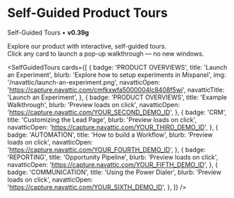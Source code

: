 
# Self-Guided Product Tours

Self-Guided Tours • **v0.39g**

Explore our product with interactive, self-guided tours.  
Click any card to launch a pop-up walkthrough — no new windows.

<SelfGuidedTours
  cards={[
    {
      badge: 'PRODUCT OVERVIEWS',
      title: 'Launch an Experiment',
      blurb: 'Explore how to setup experiments in Mixpanel',
      img: '/navattic/launch-an-experiment.png',
      navatticOpen: 'https://capture.navattic.com/cmfkxwfa5000004lc8408f5wi',
      navatticTitle: 'Launch an Experiment',
    },
    {
      badge: 'PRODUCT OVERVIEWS',
      title: 'Example Walkthrough',
      blurb: 'Preview loads on click',
      navatticOpen: 'https://capture.navattic.com/YOUR_SECOND_DEMO_ID',
    },
    {
      badge: 'CRM',
      title: 'Customizing the Lead Page',
      blurb: 'Preview loads on click',
      navatticOpen: 'https://capture.navattic.com/YOUR_THIRD_DEMO_ID',
    },
    {
      badge: 'AUTOMATION',
      title: 'How to build a Workflow',
      blurb: 'Preview loads on click',
      navatticOpen: 'https://capture.navattic.com/YOUR_FOURTH_DEMO_ID',
    },
    {
      badge: 'REPORTING',
      title: 'Opportunity Pipeline',
      blurb: 'Preview loads on click',
      navatticOpen: 'https://capture.navattic.com/YOUR_FIFTH_DEMO_ID',
    },
    {
      badge: 'COMMUNICATION',
      title: 'Using the Power Dialer',
      blurb: 'Preview loads on click',
      navatticOpen: 'https://capture.navattic.com/YOUR_SIXTH_DEMO_ID',
    },
  ]}
/>
